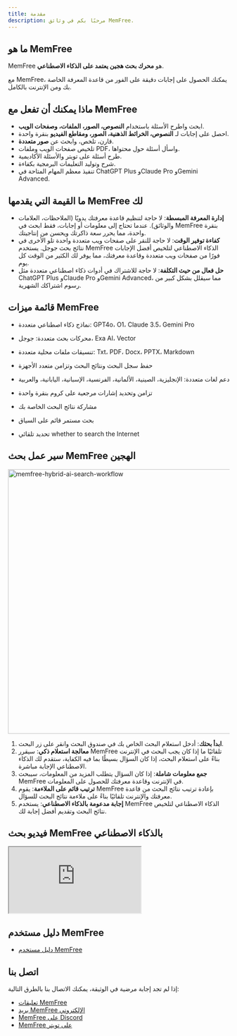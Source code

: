 ```yaml
---
title: مقدمة
description: مرحبًا بكم في وثائق MemFree.
---
```


## ما هو MemFree

MemFree هو <b>محرك بحث هجين يعتمد على الذكاء الاصطناعي</b>.

مع MemFree، يمكنك الحصول على إجابات دقيقة على الفور من قاعدة المعرفة الخاصة بك ومن الإنترنت بالكامل.

## ماذا يمكنك أن تفعل مع MemFree

-   ابحث واطرح الأسئلة باستخدام **النصوص، الصور، الملفات، وصفحات الويب**.
-   احصل على إجابات لـ **النصوص، الخرائط الذهنية، الصور، ومقاطع الفيديو** بنقرة واحدة.
-   قارن، تلخص، وابحث عن **صور متعددة**.
-   تلخيص صفحات الويب وملفات PDF، واسأل أسئلة حول محتواها.
-   طرح أسئلة على تويتر والأسئلة الأكاديمية.
-   شرح وتوليد التعليمات البرمجية بكفاءة.
-   تنفيذ معظم المهام المتاحة في ChatGPT Plus وClaude Pro وGemini Advanced.

## ما القيمة التي يقدمها MemFree لك

-   **إدارة المعرفة المبسطة**: لا حاجة لتنظيم قاعدة معرفتك يدويًا (الملاحظات، العلامات والوثائق). عندما تحتاج إلى معلومات أو إجابات، فقط ابحث في MemFree بنقرة واحدة، مما يحرر سعة ذاكرتك ويحسن من إنتاجيتك.
-   **كفاءة توفير الوقت**: لا حاجة للنقر على صفحات ويب متعددة واحدة تلو الأخرى في نتائج بحث جوجل. يستخدم MemFree الذكاء الاصطناعي لتلخيص أفضل الإجابات فورًا من صفحات ويب متعددة وقاعدة معرفتك، مما يوفر لك الكثير من الوقت كل يوم.
-   **حل فعال من حيث التكلفة**: لا حاجة للاشتراك في أدوات ذكاء اصطناعي متعددة مثل ChatGPT Plus وClaude Pro وGemini Advanced، مما سيقلل بشكل كبير من رسوم اشتراكك الشهرية.

## قائمة ميزات MemFree

-   نماذج ذكاء اصطناعي متعددة: GPT4o، O1، Claude 3.5، Gemini Pro

-   محركات بحث متعددة: جوجل، Exa AI، Vector

-   تنسيقات ملفات محلية متعددة: Txt، PDF، Docx، PPTX، Markdown

-   حفظ سجل البحث ونتائج البحث وتزامن متعدد الأجهزة

-   دعم لغات متعددة: الإنجليزية، الصينية، الألمانية، الفرنسية، الإسبانية، اليابانية، والعربية

-   تزامن وتحديد إشارات مرجعية على كروم بنقرة واحدة

-   مشاركة نتائج البحث الخاصة بك

-   بحث مستمر قائم على السياق

-   تحديد تلقائي whether to search the Internet

## سير عمل بحث MemFree الهجين

<Image
    className="mt-4 overflow-hidden rounded-lg border"
    width="800"
    height="600"
    src="/memfree-hybrid-ai-search.webp"
    alt="memfree-hybrid-ai-search-workflow"
/>

1.  **ابدأ بحثك**: أدخل استعلام البحث الخاص بك في صندوق البحث وانقر على زر البحث.
2.  **معالجة استعلام ذكي**: سيقرر MemFree تلقائيًا ما إذا كان يجب البحث في الإنترنت بناءً على استعلام البحث، إذا كان السؤال بسيطًا بما فيه الكفاية، ستقدم لك الذكاء الاصطناعي الإجابة مباشرة.
3.  **جمع معلومات شاملة**: إذا كان السؤال يتطلب المزيد من المعلومات، سيبحث MemFree في الإنترنت وقاعدة معرفتك للحصول على المعلومات.
4.  **ترتيب قائم على الملاءمة**: يقوم MemFree بإعادة ترتيب نتائج البحث من قاعدة معرفتك والإنترنت تلقائيًا بناءً على ملاءمة نتائج البحث للسؤال.
5.  **إجابة مدعومة بالذكاء الاصطناعي**: يستخدم MemFree الذكاء الاصطناعي لتلخيص نتائج البحث وتقديم أفضل إجابة لك.

## فيديو بحث MemFree بالذكاء الاصطناعي

<iframe
    className="mt-6 aspect-video w-full"
    src="https://www.youtube.com/embed/So_4pb3ynVk"
    title="MemFree: Hybrid AI Search Engine"
    allow="accelerometer; autoplay; clipboard-write; encrypted-media; gyroscope; picture-in-picture; web-share; fullscreen"
    referrerPolicy="strict-origin-when-cross-origin"
    allowFullScreen
></iframe>

## دليل مستخدم MemFree

-   [دليل مستخدم MemFree](/docs/memfree-user-guide)

## اتصل بنا

إذا لم تجد إجابة مرضية في الوثيقة، يمكنك الاتصال بنا بالطرق التالية:

-   [تعليقات MemFree](https://feedback.memfree.me/)
-   [بريد MemFree الإلكتروني](mailto:support@memfrre.me)
-   [MemFree على Discord](https://discord.com/invite/7QqyMSTaRq)
-   [MemFree على تويتر](https://x.com/ahaapple2023)
